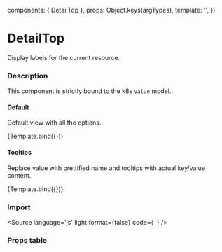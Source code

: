 

<Meta
  title="Components/DetailTop"
  component={DetailTop}
/>

  components: { DetailTop },
  props:      Object.keys(argTypes),
  template:   '<DetailTop v-bind="$props" />',
})

# DetailTop

Display labels for the current resource.

### Description

This component is strictly bound to the k8s `value` model.

#### Default

Default view with all the options.

<Canvas>
  <Story
    name="DetailTop"
    args={{
      value: {
        namespaces: [{
          medatada: { 
            name: 'default',
            detailLocation: 'location'
          },
        }],
        labels: {
          'kubernetes.io/metadata.name': 'anyValue',
          'label/with': 'icon',
        }
      },
      icons: {
        'label/with': 'icon-lock',
      }
    }}>
    {Template.bind({})}
  </Story>
</Canvas>

#### Tooltips

Replace value with prettified name and tooltips with actual key/value content.

<Canvas>
  <Story
    name="Tooltips"
    args={{
      value: {
        namespaces: [{
          medatada: { 
            name: 'default',
            detailLocation: 'location'
          },
        }],
        labels: {
          'kubernetes.io/metadata.name': 'anyValue',
          'pod-security.kubernetes.io/enforce': 'privileged',
        }
      },
      icons: {
        'pod-security.kubernetes.io/enforce': 'icon-pod_security',
      },
      tooltips: {
        'pod-security.kubernetes.io/enforce': 'Enforce Privileged (latest)',
      },
    }}>
    {Template.bind({})}
  </Story>
</Canvas>

### Import

<Source
  language='js'
  light
  format={false}
  code={`
  `}
/>

### Props table

<ArgsTable of={Banner} />

